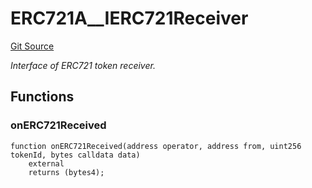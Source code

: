 # ERC721A__IERC721Receiver
[Git Source](https://github.com/0xStation/0xrails/blob/491ae339f09853335dba9e897f46862d776d54b5/src/cores/ERC721/ERC721AUpgradeable.sol)

*Interface of ERC721 token receiver.*


## Functions
### onERC721Received


```solidity
function onERC721Received(address operator, address from, uint256 tokenId, bytes calldata data)
    external
    returns (bytes4);
```

